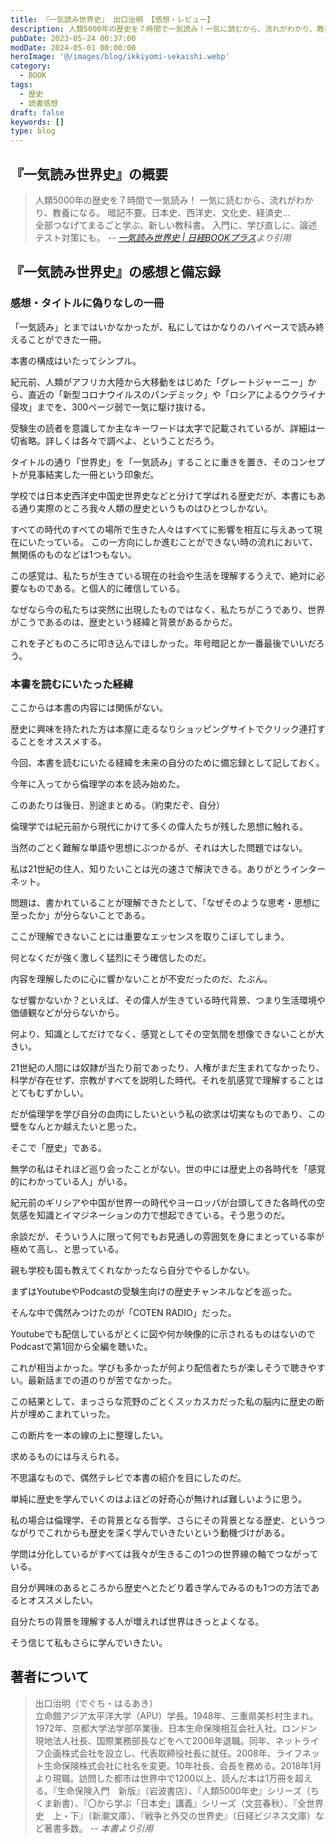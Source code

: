 ```yaml
---
title: 『一気読み世界史』 出口治明 【感想・レビュー】
description: 人類5000年の歴史を７時間で一気読み！一気に読むから、流れがわかり、教養になる。暗記不要。日本史、西洋史、文化史、経済史…全部つなげてまるごと学ぶ、新しい教科書。入門に、学び直しに、論述テスト対策にも。
pubDate: 2023-05-24 00:37:00
modDate: 2024-05-01 00:00:00
heroImage: '@/images/blog/ikkiyomi-sekaishi.webp'
category:
  - BOOK
tags:
  - 歴史
  - 読書感想
draft: false
keywords: []
type: blog
---
```



## 『一気読み世界史』の概要

> 人類5000年の歴史を７時間で一気読み！ 一気に読むから、流れがわかり、教養になる。 暗記不要。日本史、西洋史、文化史、経済史…<br />
> 全部つなげてまるごと学ぶ、新しい教科書。 入門に、学び直しに、論述テスト対策にも。 <cite class='text-sm text-right block mt-2'>-- [一気読み世界史 | 日経BOOKプラス](https://bookplus.nikkei.com/atcl/catalog/22/11/08/00479/)より引用</cite>

## 『一気読み世界史』の感想と備忘録

### 感想・タイトルに偽りなしの一冊

「一気読み」とまではいかなかったが、私にしてはかなりのハイペースで読み終えることができた一冊。

本書の構成はいたってシンプル。

紀元前、人類がアフリカ大陸から大移動をはじめた「グレートジャーニー」から、直近の「新型コロナウイルスのパンデミック」や「ロシアによるウクライナ侵攻」までを、300ページ弱で一気に駆け抜ける。

受験生の読者を意識してか主なキーワードは太字で記載されているが、詳細は一切省略。詳しくは各々で調べよ、ということだろう。

タイトルの通り「世界史」を「一気読み」することに重きを置き、そのコンセプトが見事結実した一冊という印象だ。

学校では日本史西洋史中国史世界史などと分けて学ばれる歴史だが、本書にもある通り実際のところ我々人類の歴史というものはひとつしかない。

すべての時代のすべての場所で生きた人々はすべてに影響を相互に与えあって現在にいたっている。
この一方向にしか進むことができない時の流れにおいて、無関係のものなどは1つもない。

この感覚は、私たちが生きている現在の社会や生活を理解するうえで、絶対に必要なものである。と個人的に確信している。

なぜなら今の私たちは突然に出現したものではなく、私たちがこうであり、世界がこうであるのは、歴史という経緯と背景があるからだ。

これを子どものころに叩き込んでほしかった。年号暗記とか一番最後でいいだろう。

<div class='not-prose'>
  <div data-vc_mylinkbox_id='889280679'></div>
</div>

### 本書を読むにいたった経緯

ここからは本書の内容には関係がない。

歴史に興味を持たれた方は本屋に走るなりショッピングサイトでクリック連打することをオススメする。

今回、本書を読むにいたる経緯を未来の自分のために備忘録として記しておく。

今年に入ってから倫理学の本を読み始めた。

このあたりは後日、別途まとめる。（約束だぞ、自分）

倫理学では紀元前から現代にかけて多くの偉人たちが残した思想に触れる。

当然のごとく難解な単語や思想にぶつかるが、それは大した問題ではない。

私は21世紀の住人、知りたいことは光の速さで解決できる。ありがとうインターネット。

問題は、書かれていることが理解できたとして、「なぜそのような思考・思想に至ったか」が分らないことである。

ここが理解できないことには重要なエッセンスを取りこぼしてしまう。

何となくだが強く激しく猛烈にそう確信したのだ。

内容を理解したのに心に響かないことが不安だったのだ、たぶん。

なぜ響かないか？といえば、その偉人が生きている時代背景、つまり生活環境や価値観などが分らないから。

何より、知識としてだけでなく、感覚としてその空気間を想像できないことが大きい。

21世紀の人間には奴隷が当たり前であったり、人権がまだ生まれてなかったり、科学が存在せず、宗教がすべてを説明した時代。それを肌感覚で理解することはとてもむずかしい。

だが倫理学を学び自分の血肉にしたいという私の欲求は切実なものであり、この壁をなんとか越えたいと思った。

そこで「歴史」である。

無学の私はそれほど巡り会ったことがない。世の中には歴史上の各時代を「感覚的にわかっている人」がいる。

紀元前のギリシアや中国が世界一の時代やヨーロッパが台頭してきた各時代の空気感を知識とイマジネーションの力で想起できている。そう思うのだ。

余談だが、そういう人に限って何でもお見通しの雰囲気を身にまとっている率が極めて高し、と思っている。

親も学校も国も教えてくれなかったなら自分でやるしかない。

まずはYoutubeやPodcastの受験生向けの歴史チャンネルなどを巡った。

そんな中で偶然みつけたのが「COTEN RADIO」だった。

<BlogCard
  title='COTEN RADIO | 歴史を面白く学ぶコテンラジオ | 株式会社COTEN'
  description='歴史を愛し、歴史を知りすぎてしまった歴史GEEK3人と、圧倒的歴史弱者がお届けする歴史インターネットラジオ。 学校の授業では中々学べない国内外の歴史の面白さを学び、「人間とは何か」「現代人の抱える悩み」「世の中の流れ」を痛快に読み解いていく！？ 笑いあり、涙ありの新感覚・歴史キュレーションプログラム！'
  url='https://coten.co.jp/services/cotenradio/'
  domain='coten.co.jp'
/>

Youtubeでも配信しているがとくに図や何か映像的に示されるものはないのでPodcastで第1回から全編を聴いた。

これが相当よかった。学びも多かったが何より配信者たちが楽しそうで聴きやすい。最新話までの道のりが苦でなかった。

この結果として、まっさらな荒野のごとくスッカスカだった私の脳内に歴史の断片が埋めこまれていった。

この断片を一本の線の上に整理したい。

求めるものには与えられる。

不思議なもので、偶然テレビで本書の紹介を目にしたのだ。

単純に歴史を学んでいくのはよほどの好奇心が無ければ難しいように思う。

私の場合は倫理学、その背景となる哲学、さらにその背景となる歴史、というつながりでこれからも歴史を深く学んでいきたいという動機づけがある。

学問は分化しているがすべては我々が生きるこの1つの世界線の軸でつながっている。

自分が興味のあるところから歴史へとたどり着き学んでみるのも1つの方法であるとオススメしたい。

自分たちの背景を理解する人が増えれば世界はきっとよくなる。

そう信じて私もさらに学んでいきたい。

<div class='not-prose'>
  <div data-vc_mylinkbox_id='889280679'></div>
</div>

## 著者について

> 出口治明（でぐち・はるあき）<br />
> 立命館アジア太平洋大学（APU）学長。1948年、三重県美杉村生まれ。1972年、京都大学法学部卒業後、日本生命保険相互会社入社。ロンドン現地法人社長、国際業務部長などをへて2006年退職。同年、ネットライフ企画株式会社を設立し、代表取締役社長に就任。2008年、ライフネット生命保険株式会社に社名を変更。10年社長、会長を務める。2018年1月より現職。訪問した都市は世界中で1200以上、読んだ本は1万冊を超える。『生命保険入門　新版』（岩波書店）、『人類5000年史』シリーズ（ちくま新書）、『〇から学ぶ「日本史」講義』シリーズ（文芸春秋）、『全世界史　上・下』（新潮文庫）、『戦争と外交の世界史』（日経ビジネス文庫）など著書多数。 <cite class='text-sm text-right block mt-2'>-- 本書より引用</cite>
